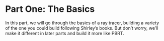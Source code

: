 # Part One: The Basics

In this part, we will go through the basics of a ray tracer, building a variety of the one you could build following Shirley's books. But don't worry, we'll make it different in later parts and build it more like PBRT.